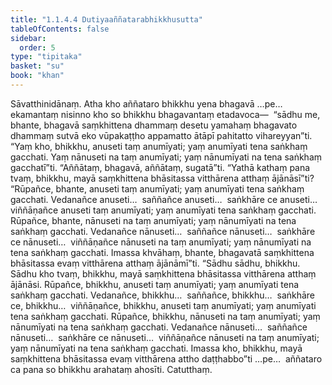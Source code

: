 ```yaml
---
title: "1.1.4.4 Dutiyaaññatarabhikkhusutta"
tableOfContents: false
sidebar:
  order: 5
type: "tipitaka"
basket: "su"
book: "khan"
---
```



<DynamicBreadcrumb />

<Division number="36" book="khan">

<Paragraph number="165" book="khan">
Sāvatthinidānaṃ. Atha kho aññataro bhikkhu yena bhagavā …pe…  ekamantaṃ nisinno kho so bhikkhu bhagavantaṃ etadavoca—  “sādhu me, bhante, bhagavā saṃkhittena dhammaṃ desetu yamahaṃ bhagavato dhammaṃ sutvā eko vūpakaṭṭho appamatto ātāpī pahitatto vihareyyan”ti. “Yaṃ kho, bhikkhu, anuseti taṃ anumīyati; yaṃ anumīyati tena saṅkhaṃ gacchati. Yaṃ nānuseti na taṃ anumīyati; yaṃ nānumīyati na tena saṅkhaṃ gacchatī”ti. “Aññātaṃ, bhagavā, aññātaṃ, sugatā”ti.
</Paragraph>

<Paragraph number="166" book="khan">
“Yathā kathaṃ pana tvaṃ, bhikkhu, mayā saṃkhittena bhāsitassa vitthārena atthaṃ ājānāsī”ti? “Rūpañce, bhante, anuseti taṃ anumīyati; yaṃ anumīyati tena saṅkhaṃ gacchati. Vedanañce anuseti…  saññañce anuseti…  saṅkhāre ce anuseti…  viññāṇañce anuseti taṃ anumīyati; yaṃ anumīyati tena saṅkhaṃ gacchati. Rūpañce, bhante, nānuseti na taṃ anumīyati; yaṃ nānumīyati na tena saṅkhaṃ gacchati. Vedanañce nānuseti…  saññañce nānuseti…  saṅkhāre ce nānuseti…  viññāṇañce nānuseti na taṃ anumīyati; yaṃ nānumīyati na tena saṅkhaṃ gacchati. Imassa khvāhaṃ, bhante, bhagavatā saṃkhittena bhāsitassa evaṃ vitthārena atthaṃ ājānāmī”ti.
</Paragraph>

<Paragraph number="167" book="khan">
“Sādhu sādhu, bhikkhu. Sādhu kho tvaṃ, bhikkhu, mayā saṃkhittena bhāsitassa vitthārena atthaṃ ājānāsi. Rūpañce, bhikkhu, anuseti taṃ anumīyati; yaṃ anumīyati tena saṅkhaṃ gacchati. Vedanañce, bhikkhu…  saññañce, bhikkhu…  saṅkhāre ce, bhikkhu…  viññāṇañce, bhikkhu, anuseti taṃ anumīyati; yaṃ anumīyati tena saṅkhaṃ gacchati. Rūpañce, bhikkhu, nānuseti na taṃ anumīyati; yaṃ nānumīyati na tena saṅkhaṃ gacchati. Vedanañce nānuseti…  saññañce nānuseti…  saṅkhāre ce nānuseti…  viññāṇañce nānuseti na taṃ anumīyati; yaṃ nānumīyati na tena saṅkhaṃ gacchati. Imassa kho, bhikkhu, mayā saṃkhittena bhāsitassa evaṃ vitthārena attho daṭṭhabbo”ti …pe…  aññataro ca pana so bhikkhu arahataṃ ahosīti.

</Paragraph>
</Division>

<Paragraph number="168" type="center" book="khan">
Catutthaṃ.
</Paragraph>